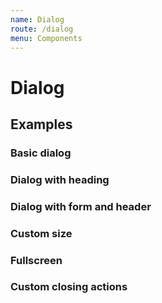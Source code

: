```yaml
---
name: Dialog
route: /dialog
menu: Components
---
```


# Dialog

<limel-props name="limel-dialog" />

## Examples

### Basic dialog
<limel-example name="limel-example-dialog" /> 

### Dialog with heading
<limel-example name="limel-example-dialog-heading" path="dialog"/> 

### Dialog with form and header
<limel-example name="limel-example-dialog-form" path="dialog"/> 

### Custom size
<limel-example name="limel-example-dialog-size" path="dialog"/> 

### Fullscreen
<limel-example name="limel-example-dialog-fullscreen" path="dialog"/> 

### Custom closing actions
<limel-example name="limel-example-dialog-closing-actions" path="dialog"/> 
